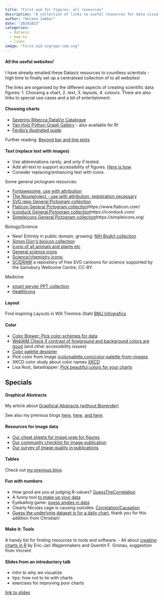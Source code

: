 ```yaml
---
title: "First aid for figures: all resources"
description: "A collection of links to useful resources for data visualization"
author: "Helena Jambor"
date: "20241023"
categories:
  - datavis
  - how-to
  - links
image: "first-aid-svgrepo-com.svg"
---
```

#### All the useful websites! 
I have already emailed these Dataviz resources to countless scientists - high time to finally set up a centralised collection of to all websites!

The links are organised by the different aspects of creating scientific data figures: 1. Choosing a chart, 2. text, 3. layouts, 4. colours. There are also links to special use cases and a bit of entertainment. 

#### Choosing charts
- [Severino Ribecca DataViz Catalogue](http://www.datavizcatalogue.com/)
- [Yan Holz Python Graph Gallery](https://python-graph-gallery.com/) - also available for R! 
- [Ferdio's illustrated guide](http://datavizproject.com/)

Further reading: [Beyond bar and line plots](https://journals.plos.org/plosbiology/article?id=10.1371/journal.pbio.1002128)

#### Text (replace text with images)
- Use abbreviations rarely, and only if tested.
- Add alt-text to support accessibility of figures. [Here is how](https://www.perkins.org/resource/how-write-alt-text-and-image-descriptions-visually-impaired/)
- Consider replacing/enhancing text with icons.  

Some general pictogram resources:

- [Fontawesome, use with attribution](https://fontawesome.com/icons?d=gallery&c=animals)
- [The Nounproject - use with attribution, registration necessary](https://thenounproject.com/)
- [SVG repo General Pictogram collection](https://www.svgrepo.com/)
- [Flaticon General Pictogram collection]()https://www.flaticon.com/
- [Iconduck General Pictogram collection]()https://iconduck.com/
- [Simpleicons General Pictogram collection]()https://simpleicons.org/

Biology/Science

- New! Entirely in public domain, growing: [NIH BioArt collection](https://bioart.niaid.nih.gov/)
- [Simon Dürr's bioicon collection](https://bioicons.com/)
- [Icons of all animals and plants etc](http://phylopic.org)
- [General science icons](https://www.ebi.ac.uk/style-lab/general/fonts/v1.3/)
- [Science/chemistry icons:](https://reactome.org/icon-lib)
- [SCIDRAW](https://scidraw.io/) a repository of free SVG cartoons for science supported by the Sainsbury Wellcome Centre, CC-BY

Medicine 

- [smart servier PPT collection](https://smart.servier.com/)
- [HeathIcons](https://healthicons.org/)

#### Layout 
Find inspiring Layouts in Will Timmins-Stahl [BMJ Infografics](https://www.bmj.com/infographics)

#### Color
- [Color Brewer: Pick color schemes for data](https://colorbrewer2.org)
- [WebAIM Check if contrast of foreground and background colors are good](https://webaim.org/resources/contrastchecker/) (and other accessibility issues) 
- [Color palette designer](http://paletton.com)
- Pick color from image [icolorpalette.com/color-palette-from-images](http://icolorpalette.com/color-palette-from-images)
- XKCD color study about color names [XKCD](https://blog.xkcd.com/2010/05/03/color-survey-results/)
- Lisa Rost, datadrapper: [Pick beautiful colors for your charts](https://blog.datawrapper.de/beautifulcolors/)

## Specials
#### Graphical Abstracts
My article about [Graphical Abstracts (without Biorender)](https://journals.plos.org/ploscompbiol/article?id=10.1371/journal.pcbi.1011789)

See also my previous blogs [here ](../GraphicalAbstract_1/index.qmd), [here](../GraphicalAbstracts_2/index.qmd), [and here](../GraphicalAbstracts_3/GraphicalAbstracts.qmd).

#### Resources for image data
- [Our cheat sheets for image prep for figures](https://www.ncbi.nlm.nih.gov/pmc/articles/PMC7931257/)
- [Our community checklist for image publication](https://www.nature.com/articles/s41592-023-01987-9)
- [Our survey of image quality in publications](https://journals.plos.org/plosbiology/article?id=10.1371/journal.pbio.3001161)

#### Tables
Check out [my previous blog](../Tables/TableDesign.qmd).

#### Fun with numbers
- How good are you at judging R-values? [GuessTheCorrelation](http://guessthecorrelation.com/)
- A funny tool [to make up your data](http://robertgrantstats.co.uk/drawmydata.html)
- Eyeballing game: [guess angles in data](http://woodgears.ca/eyeball/)
- Clearly Nicolas cage is causing suicides: [Correlation/Causation](http://www.tylervigen.com/spurious-correlations)
- [Guess the underlying dataset is for a daily chart](https://www.graphs.world/), thank you for this addition from Christian! 

#### Make it: Tools
A handy list for finding resources to tools and software:
- All about [creating charts in R](https://shinyapps.org/apps/RGraphCompendium/index.php) by Eric-Jan Wagenmakers and Quentin F. Gronau, suggestion from Vincent

#### Slides from an introductory talk 
- intro to why we visualize
- tips: how not to lie with charts
- exercises for improving poor charts 

[link to slides](https://www.dropbox.com/scl/fi/q9xknt6oq60t77hrzdshs/2024-10-08_HelenaJambor_handout.pdf?rlkey=ivpwlankzh4kvg9uvwelzo2r5&st=1u3ctz9b&dl=0)





